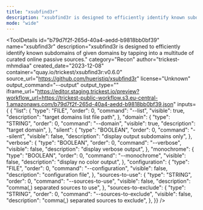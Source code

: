 ```yaml
---
title: "xsubfind3r"
description: "xsubfind3r is designed to efficiently identify known subdomains of given domains by tapping into a multitude of curated online passive sources."
mode: "wide"
---
```



<ToolDetails
  id="b79d7f2f-265d-40a4-aedd-b9818bb0bf39"
  name="xsubfind3r"
  description="xsubfind3r is designed to efficiently identify known subdomains of given domains by tapping into a multitude of curated online passive sources."
  category="Recon"
  author="trickest-mhmdiaa"
  created_date="2023-12-08"
  container="quay.io/trickest/xsubfind3r:v0.6.0"
  source_url="https://github.com/hueristiq/xsubfind3r"
  license="Unknown"
  output_command="--output"
  output_type=""
  iframe_url="https://editor.staging.trickest.io/preview?workflow_url=https://trickest-public-workflow.s3.eu-central-1.amazonaws.com/b79d7f2f-265d-40a4-aedd-b9818bb0bf39.json"
  inputs={ {
  "list": {
    "type": "FILE",
    "order": 0,
    "command": "--list",
    "visible": true,
    "description": "target domains list file path",
  },
  "domain": {
    "type": "STRING",
    "order": 0,
    "command": "--domain",
    "visible": true,
    "description": "target domain",
  },
  "silent": {
    "type": "BOOLEAN",
    "order": 0,
    "command": "--silent",
    "visible": false,
    "description": "display output subdomains only",
  },
  "verbose": {
    "type": "BOOLEAN",
    "order": 0,
    "command": "--verbose",
    "visible": false,
    "description": "display verbose output",
  },
  "monochrome": {
    "type": "BOOLEAN",
    "order": 0,
    "command": "--monochrome",
    "visible": false,
    "description": "display no color output",
  },
  "configuration": {
    "type": "FILE",
    "order": 0,
    "command": "--configuration",
    "visible": false,
    "description": "configuration file",
  },
  "sources-to-use": {
    "type": "STRING",
    "order": 0,
    "command": "--sources-to-use",
    "visible": false,
    "description": "comma(,) separated sources to use",
  },
  "sources-to-exclude": {
    "type": "STRING",
    "order": 0,
    "command": "--sources-to-exclude",
    "visible": false,
    "description": "comma(,) separated sources to exclude",
  },
}}
/>
